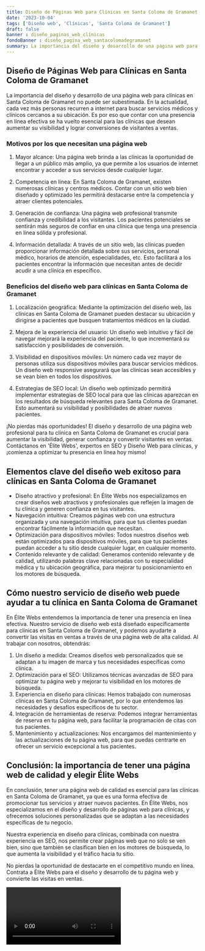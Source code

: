 ```yaml
---
title: Diseño de Páginas Web para Clínicas en Santa Coloma de Gramanet
date: '2023-10-04'
tags: ['Diseño web', 'Clínicas', 'Santa Coloma de Gramanet']
draft: false
banner : diseño_paginas_web_clínicas
fondoBanner : diseño_pagina_web_santacolomadegramanet
summary: La importancia del diseño y desarrollo de una página web para clínicas en Santa Coloma de Gramanet no puede ser subestimada. En la actualidad, cada vez más personas recurren a internet para buscar servicios médicos y clínicos cercanos a su ubicación. Es por eso que contar con una presencia en línea efectiva se ha vuelto esencial para las clínicas que desean aumentar su visibilidad y lograr conversiones de visitantes a ventas.
---
```


## Diseño de Páginas Web para Clínicas en Santa Coloma de Gramanet

La importancia del diseño y desarrollo de una página web para clínicas en Santa Coloma de Gramanet no puede ser subestimada. En la actualidad, cada vez más personas recurren a internet para buscar servicios médicos y clínicos cercanos a su ubicación. Es por eso que contar con una presencia en línea efectiva se ha vuelto esencial para las clínicas que desean aumentar su visibilidad y lograr conversiones de visitantes a ventas.

### Motivos por los que necesitan una página web

1. Mayor alcance: Una página web brinda a las clínicas la oportunidad de llegar a un público más amplio, ya que permite a los usuarios de internet encontrar y acceder a sus servicios desde cualquier lugar.

2. Competencia en línea: En Santa Coloma de Gramanet, existen numerosas clínicas y centros médicos. Contar con un sitio web bien diseñado y optimizado les permitirá destacarse entre la competencia y atraer clientes potenciales.

3. Generación de confianza: Una página web profesional transmite confianza y credibilidad a los visitantes. Los pacientes potenciales se sentirán más seguros de confiar en una clínica que tenga una presencia en línea sólida y profesional.

4. Información detallada: A través de un sitio web, las clínicas pueden proporcionar información detallada sobre sus servicios, personal médico, horarios de atención, especialidades, etc. Esto facilitará a los pacientes encontrar la información que necesitan antes de decidir acudir a una clínica en específico.

### Beneficios del diseño web para clínicas en Santa Coloma de Gramanet

1. Localización geográfica: Mediante la optimización del diseño web, las clínicas en Santa Coloma de Gramanet pueden destacar su ubicación y dirigirse a pacientes que busquen tratamientos médicos en la ciudad.

2. Mejora de la experiencia del usuario: Un diseño web intuitivo y fácil de navegar mejorará la experiencia del paciente, lo que incrementará su satisfacción y posibilidades de conversión.

3. Visibilidad en dispositivos móviles: Un número cada vez mayor de personas utiliza sus dispositivos móviles para buscar servicios médicos. Un diseño web responsive asegurará que las clínicas sean accesibles y se vean bien en todos los dispositivos.

4. Estrategias de SEO local: Un diseño web optimizado permitirá implementar estrategias de SEO local para que las clínicas aparezcan en los resultados de búsqueda relevantes para Santa Coloma de Gramanet. Esto aumentará su visibilidad y posibilidades de atraer nuevos pacientes.

¡No pierdas más oportunidades! El diseño y desarrollo de una página web profesional para tu clínica en Santa Coloma de Gramanet es crucial para aumentar la visibilidad, generar confianza y convertir visitantes en ventas. Contáctanos en 'Élite Webs', expertos en SEO y Diseño Web para clínicas, y ¡comienza a optimizar tu presencia en línea hoy mismo!

<GifSeo />

<Cta />

## Elementos clave del diseño web exitoso para clínicas en Santa Coloma de Gramanet

- Diseño atractivo y profesional: En Élite Webs nos especializamos en crear diseños web atractivos y profesionales que reflejen la imagen de tu clínica y generen confianza en tus visitantes.
- Navegación intuitiva: Creamos páginas web con una estructura organizada y una navegación intuitiva, para que tus clientes puedan encontrar fácilmente la información que necesitan.
- Optimización para dispositivos móviles: Todos nuestros diseños web están optimizados para dispositivos móviles, para que tus pacientes puedan acceder a tu sitio desde cualquier lugar, en cualquier momento.
- Contenido relevante y de calidad: Generamos contenido relevante y de calidad, utilizando palabras clave relacionadas con tu especialidad médica y tu ubicación geográfica, para mejorar tu posicionamiento en los motores de búsqueda.

## Cómo nuestro servicio de diseño web puede ayudar a tu clínica en Santa Coloma de Gramanet

En Élite Webs entendemos la importancia de tener una presencia en línea efectiva. Nuestro servicio de diseño web está diseñado específicamente para clínicas en Santa Coloma de Gramanet, y podemos ayudarte a convertir las visitas en ventas a través de una página web de alta calidad. Al trabajar con nosotros, obtendrás:

1. Un diseño a medida: Creamos diseños web personalizados que se adaptan a tu imagen de marca y tus necesidades específicas como clínica.
2. Optimización para el SEO: Utilizamos técnicas avanzadas de SEO para optimizar tu página web y mejorar tu visibilidad en los motores de búsqueda.
3. Experiencia en diseño para clínicas: Hemos trabajado con numerosas clínicas en Santa Coloma de Gramanet, por lo que entendemos las necesidades y desafíos específicos de tu sector.
4. Integración de herramientas de reserva: Podemos integrar herramientas de reserva en tu página web, para facilitar la programación de citas con tus pacientes.
5. Mantenimiento y actualizaciones: Nos encargamos del mantenimiento y las actualizaciones de tu página web, para que puedas centrarte en ofrecer un servicio excepcional a tus pacientes.

## Conclusión: la importancia de tener una página web de calidad y elegir Élite Webs

En conclusión, tener una página web de calidad es esencial para las clínicas en Santa Coloma de Gramanet, ya que es una forma efectiva de promocionar tus servicios y atraer nuevos pacientes. En Élite Webs, nos especializamos en el diseño y desarrollo de páginas web para clínicas, y ofrecemos soluciones personalizadas que se adaptan a las necesidades específicas de tu negocio.

Nuestra experiencia en diseño para clínicas, combinada con nuestra experiencia en SEO, nos permite crear páginas web que no solo se ven bien, sino que también se clasifican bien en los motores de búsqueda, lo que aumenta la visibilidad y el tráfico hacia tu sitio.

No pierdas la oportunidad de destacarte en el competitivo mundo en línea. Contrata a Élite Webs para el diseño y desarrollo de tu página web y convierte las visitas en ventas.

<Video />

<CtaBot job='Clínicas' city='Santa Coloma de Gramanet'/>

<Gmaps query='Santa Coloma de Gramanet+españa+maps' />